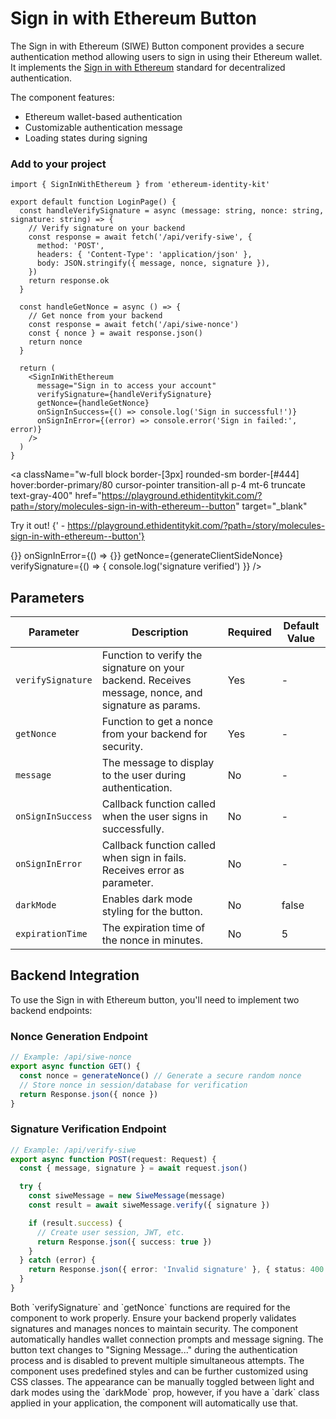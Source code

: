 
# Sign in with Ethereum Button

The Sign in with Ethereum (SIWE) Button component provides a secure authentication method allowing users to sign in using their Ethereum wallet. It implements the [Sign in with Ethereum](https://login.xyz/) standard for decentralized authentication.

The component features:

- Ethereum wallet-based authentication
- Customizable authentication message
- Loading states during signing

### Add to your project

```tsx copy
import { SignInWithEthereum } from 'ethereum-identity-kit'

export default function LoginPage() {
  const handleVerifySignature = async (message: string, nonce: string, signature: string) => {
    // Verify signature on your backend
    const response = await fetch('/api/verify-siwe', {
      method: 'POST',
      headers: { 'Content-Type': 'application/json' },
      body: JSON.stringify({ message, nonce, signature }),
    })
    return response.ok
  }

  const handleGetNonce = async () => {
    // Get nonce from your backend
    const response = await fetch('/api/siwe-nonce')
    const { nonce } = await response.json()
    return nonce
  }

  return (
    <SignInWithEthereum
      message="Sign in to access your account"
      verifySignature={handleVerifySignature}
      getNonce={handleGetNonce}
      onSignInSuccess={() => console.log('Sign in successful!')}
      onSignInError={(error) => console.error('Sign in failed:', error)}
    />
  )
}
```

<a
  className="w-full block border-[3px] rounded-sm border-[#444] hover:border-primary/80 cursor-pointer transition-all p-4 mt-6 truncate text-gray-400"
  href="https://playground.ethidentitykit.com/?path=/story/molecules-sign-in-with-ethereum--button"
  target="_blank"
>
  <span className="text-primary">Try it out!</span>
  <span className="text-gray-400">
    {' - https://playground.ethidentitykit.com/?path=/story/molecules-sign-in-with-ethereum--button'}
  </span>
</a>

<div className="w-full bg-[#222] border-[3px] rounded-sm border-[#444] p-8 mt-6 flex justify-center items-center">
  <SignInWithEthereum
    message="Ethereum Identity Kit says hi!"
    onSignInSuccess={() => {}}
    onSignInError={() => {}}
    getNonce={generateClientSideNonce}
    verifySignature={() => {
      console.log('signature verified')
    }}
  />
</div>

## Parameters

| Parameter         | Description                                                                                         | Required | Default Value |
| ----------------- | --------------------------------------------------------------------------------------------------- | -------- | ------------- |
| `verifySignature` | Function to verify the signature on your backend. Receives message, nonce, and signature as params. | Yes      | -             |
| `getNonce`        | Function to get a nonce from your backend for security.                                             | Yes      | -             |
| `message`         | The message to display to the user during authentication.                                           | No       | -             |
| `onSignInSuccess` | Callback function called when the user signs in successfully.                                       | No       | -             |
| `onSignInError`   | Callback function called when sign in fails. Receives error as parameter.                           | No       | -             |
| `darkMode`        | Enables dark mode styling for the button.                                                           | No       | false         |
| `expirationTime`  | The expiration time of the nonce in minutes.                                                        | No       | 5             |

## Backend Integration

To use the Sign in with Ethereum button, you'll need to implement two backend endpoints:

### Nonce Generation Endpoint

```typescript
// Example: /api/siwe-nonce
export async function GET() {
  const nonce = generateNonce() // Generate a secure random nonce
  // Store nonce in session/database for verification
  return Response.json({ nonce })
}
```

### Signature Verification Endpoint

```typescript
// Example: /api/verify-siwe
export async function POST(request: Request) {
  const { message, signature } = await request.json()

  try {
    const siweMessage = new SiweMessage(message)
    const result = await siweMessage.verify({ signature })

    if (result.success) {
      // Create user session, JWT, etc.
      return Response.json({ success: true })
    }
  } catch (error) {
    return Response.json({ error: 'Invalid signature' }, { status: 400 })
  }
}
```

<Callout type="warning">
  Both `verifySignature` and `getNonce` functions are required for the component to work properly. Ensure your backend
  properly validates signatures and manages nonces to maintain security.
</Callout>

<Callout type="info">
  The component automatically handles wallet connection prompts and message signing. The button text changes to "Signing
  Message..." during the authentication process and is disabled to prevent multiple simultaneous attempts.
</Callout>

<Callout type="info">
  The component uses predefined styles and can be further customized using CSS classes. The appearance can be manually
  toggled between light and dark modes using the `darkMode` prop, however, if you have a `dark` class applied in your
  application, the component will automatically use that.
</Callout>
